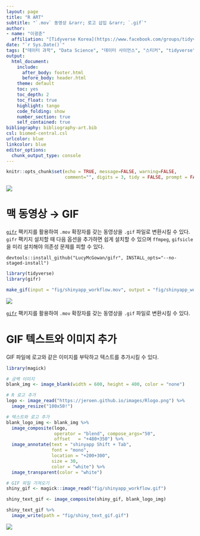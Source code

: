 ```yaml
---
layout: page
title: "R ART"
subtitle: "`.mov` 동영상 &rarr; 로고 삽입 &rarr; `.gif`"
author:
- name: "이광춘"
  affiliation: "[Tidyverse Korea](https://www.facebook.com/groups/tidyverse/)"
date: "`r Sys.Date()`"
tags: ["데이터 과학", "Data Science", "데이터 사이언스", "스티커", "tidyverse", "동영상", "Gif"]
output:
  html_document: 
    include:
      after_body: footer.html
      before_body: header.html
    theme: default
    toc: yes
    toc_depth: 2
    toc_float: true
    highlight: tango
    code_folding: show
    number_section: true
    self_contained: true
bibliography: bibliography-art.bib
csl: biomed-central.csl
urlcolor: blue
linkcolor: blue
editor_options: 
  chunk_output_type: console
---
```


```r
knitr::opts_chunk$set(echo = TRUE, message=FALSE, warning=FALSE,
                      comment="", digits = 3, tidy = FALSE, prompt = FALSE, fig.align = 'center')

```


![](fig/mov2gif.png)


# 맥 동영상 &rarr; GIF {#gif-file}

[`gifr`](https://github.com/LucyMcGowan/gifr) 팩키지를 활용하여 `.mov` 확장자를 갖는 동영상을 `.gif` 파일로 변환시킬 수 있다. `gifr` 팩키지 설치할 때 다음 옵션을 추가하면 쉽게 설치할 수 있으며 `ffmpeg`, `gifsicle`을 미리 설치해야 의존성 문제를 피할 수 있다.

`devtools::install_github("LucyMcGowan/gifr", INSTALL_opts="--no-staged-install")`

```r
library(tidyverse)
library(gifr)

make_gif(input = "fig/shinyapp_workflow.mov", output = "fig/shinyapp_workflow.gif")

```

![](fig/shinyapp_workflow.gif)



[`gifr`](https://github.com/LucyMcGowan/gifr) 팩키지를 활용하여 `.mov` 확장자를 갖는 동영상을 `.gif` 파일로 변환시킬 수 있다.


# GIF 텍스트와 이미지 추가 {#gif-file-annotation}

GIF 파일에 로고와 같은 이미지를 부탁하고 텍스트를 추가시킬 수 있다.

```r
library(magick)

# 공백 이미지
blank_img <- image_blank(width = 600, height = 400, color = "none")

# R 로고 추가
logo <- image_read("https://jeroen.github.io/images/Rlogo.png") %>%
  image_resize("100x50!")

# 텍스트와 로고 추가
blank_logo_img <- blank_img %>% 
  image_composite(logo, 
                  operator = "blend", compose_args="50",
                  offset   = "+480+350") %>% 
  image_annotate(text = "shinyapp Shift + Tab", 
                 font = "mono",
                 location = "+200+300", 
                 size = 30, 
                 color = "white") %>% 
  image_transparent(color = "white")

# GIF 파일 가져오기
shiny_gif <- magick::image_read("fig/shinyapp_workflow.gif")

shiny_text_gif <- image_composite(shiny_gif, blank_logo_img)

shiny_text_gif %>% 
  image_write(path = "fig/shiny_text_gif.gif")

```

![](fig/shiny_text_gif.gif)
